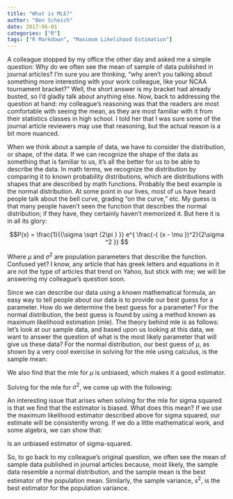 ```yaml
---
title: "What is MLE?"
author: "Ben Scheich"
date: 2017-06-01
categories: ["R"]
tags: ["R Markdown", "Maximum Likelihood Estimation"]
---
```


A colleague stopped by my office the other day and asked me a simple question:  Why do we often see the mean of sample of data published in journal articles?  I'm sure you are thinking, "why aren't you talking about something more interesting with your work colleague, like your NCAA tournament bracket?"  Well, the short answer is my bracket had already busted, so I'd gladly talk about anything else.  Now, back to addressing the question at hand: my colleague's reasoning was that the readers are most comfortable with seeing the mean, as they are most familiar with it from their statistics classes in high school.  I told her that I was sure some of the journal article reviewers may use that reasoning, but the actual reason is a bit more nuanced.  

When we think about a sample of data, we have to consider the distribution, or shape, of the data.  If we can recognize the shape of the data as something that is familiar to us, it's all the better for us to be able to describe the data.  In math terms, we recognize the distribution by comparing it to known probability distributions, which are distributions with shapes that are described by math functions.  Probably the best example is the normal distribution.  At some point in our lives, most of us have heard people talk about the bell curve, grading "on the curve," etc.   My guess is that many people haven't seen the function that describes the normal distribution; if they have, they certainly haven't memorized it.  But here it is in all its glory:


$$P(x) = \frac{1}{{\sigma \sqrt {2\pi } }} e^{ \frac{-( {x - \mu })^2}{2\sigma ^2 }} $$


Where $\mu$ and $\sigma^2$ are population parameters that describe the function.  Confused yet?  I know, any article that has greek letters and equations in it are not the type of articles that trend on Yahoo, but stick with me; we will be answering my colleague's question soon.

Since we can describe our data using a known mathematical formula, an easy way to tell people about our data is to provide our best guess for a parameter.  How do we determine the best guess for a parameter? For the normal distribution, the best guess is found by using a method known as maximum likelihood estimation (mle).  The theory behind mle is as follows:  let's look at our sample data, and based upon us looking at this data, we want to answer the question of what is the most likely parameter that will give us these data? For the normal distribution, our best guess of $\mu$, as shown by a very cool exercise in solving for the mle using calculus, is the sample mean:




We also find that the mle for $\mu$ is unbiased, which makes it a good estimator.

Solving for the mle for $\sigma^2$, we come up with the following:


An interesting issue that arises when solving for the mle for sigma squared is that we find that the estimator is biased.  What does this mean?  If we use the maximum likelihood estimator described above for sigma squared, our estimate will be consistently wrong.  If we do a little mathematical work, and some algebra, we can show that:


Is an unbiased estimator of sigma-squared.


So, to go back to my colleague's original question, we often see the mean of sample data published in journal articles because, most likely, the sample data resemble a normal distribution, and the sample mean is the best estimator of the population mean.  Similarly, the sample variance, $s^2$, is the best estimator for the population variance.

   
